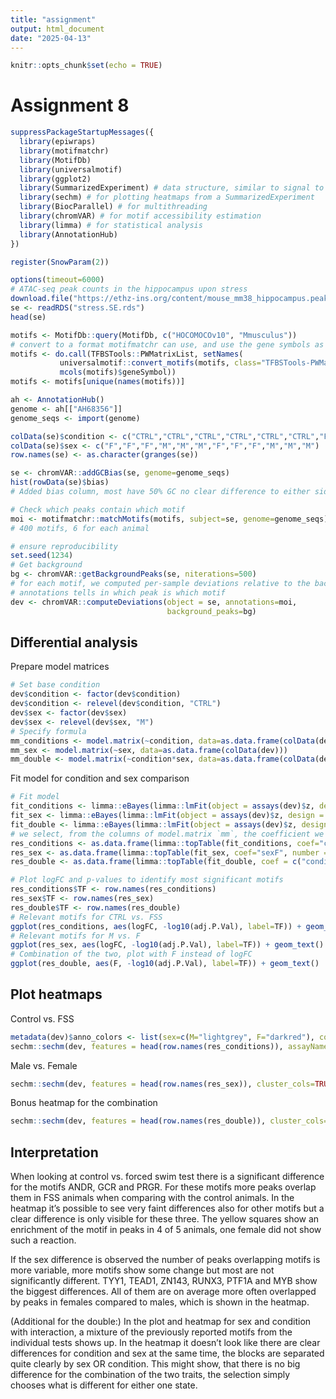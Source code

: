 ```yaml
---
title: "assignment"
output: html_document
date: "2025-04-13"
---
```


```r
knitr::opts_chunk$set(echo = TRUE)
```

# Assignment 8

```r
suppressPackageStartupMessages({
  library(epiwraps)
  library(motifmatchr)
  library(MotifDb)
  library(universalmotif)
  library(ggplot2)
  library(SummarizedExperiment) # data structure, similar to signal to matrix function
  library(sechm) # for plotting heatmaps from a SummarizedExperiment
  library(BiocParallel) # for multithreading
  library(chromVAR) # for motif accessibility estimation
  library(limma) # for statistical analysis
  library(AnnotationHub)
})

register(SnowParam(2))
```

```r
options(timeout=6000)
# ATAC-seq peak counts in the hippocampus upon stress
download.file("https://ethz-ins.org/content/mouse_mm38_hippocampus.peakCounts.SE.rds", "stress.SE.rds", mode="wb")
se <- readRDS("stress.SE.rds")
head(se)
```

```r
motifs <- MotifDb::query(MotifDb, c("HOCOMOCOv10", "Mmusculus"))
# convert to a format motifmatchr can use, and use the gene symbols as names
motifs <- do.call(TFBSTools::PWMatrixList, setNames(
           universalmotif::convert_motifs(motifs, class="TFBSTools-PWMatrix"),
           mcols(motifs)$geneSymbol))
motifs <- motifs[unique(names(motifs))]

ah <- AnnotationHub()
genome <- ah[["AH68356"]]
genome_seqs <- import(genome)
```

```r
colData(se)$condition <- c("CTRL","CTRL","CTRL","CTRL","CTRL","CTRL","FSS","FSS","FSS","FSS","FSS","FSS")
colData(se)$sex <- c("F","F","F","M","M","M","F","F","F","M","M","M")
row.names(se) <- as.character(granges(se))

se <- chromVAR::addGCBias(se, genome=genome_seqs)
hist(rowData(se)$bias)
# Added bias column, most have 50% GC no clear difference to either side
```
```r
# Check which peaks contain which motif
moi <- motifmatchr::matchMotifs(motifs, subject=se, genome=genome_seqs)
# 400 motifs, 6 for each animal

# ensure reproducibility
set.seed(1234)
# Get background
bg <- chromVAR::getBackgroundPeaks(se, niterations=500)
# for each motif, we computed per-sample deviations relative to the background
# annotations tells in which peak is which motif
dev <- chromVAR::computeDeviations(object = se, annotations=moi,
                                   background_peaks=bg)
```
## Differential analysis
Prepare model matrices
```r
# Set base condition
dev$condition <- factor(dev$condition)
dev$condition <- relevel(dev$condition, "CTRL")
dev$sex <- factor(dev$sex)
dev$sex <- relevel(dev$sex, "M")
# Specify formula
mm_conditions <- model.matrix(~condition, data=as.data.frame(colData(dev)))
mm_sex <- model.matrix(~sex, data=as.data.frame(colData(dev)))
mm_double <- model.matrix(~condition*sex, data=as.data.frame(colData(dev)))
```
Fit model for condition and sex comparison
```r
# Fit model
fit_conditions <- limma::eBayes(limma::lmFit(object = assays(dev)$z, design = mm_conditions))
fit_sex <- limma::eBayes(limma::lmFit(object = assays(dev)$z, design = mm_sex))
fit_double <- limma::eBayes(limma::lmFit(object = assays(dev)$z, design = mm_double))
# we select, from the columns of model.matrix `mm`, the coefficient we want to test:
res_conditions <- as.data.frame(limma::topTable(fit_conditions, coef="conditionFSS", number = Inf))
res_sex <- as.data.frame(limma::topTable(fit_sex, coef="sexF", number = Inf))
res_double <- as.data.frame(limma::topTable(fit_double, coef = c("conditionFSS", "sexF"), number = Inf))
```

```r
# Plot logFC and p-values to identify most significant motifs
res_conditions$TF <- row.names(res_conditions)
res_sex$TF <- row.names(res_sex)
res_double$TF <- row.names(res_double)
# Relevant motifs for CTRL vs. FSS
ggplot(res_conditions, aes(logFC, -log10(adj.P.Val), label=TF)) + geom_text()
# Relevant motifs for M vs. F
ggplot(res_sex, aes(logFC, -log10(adj.P.Val), label=TF)) + geom_text()
# Combination of the two, plot with F instead of logFC
ggplot(res_double, aes(F, -log10(adj.P.Val), label=TF)) + geom_text()
```

## Plot heatmaps

Control vs. FSS
```r
metadata(dev)$anno_colors <- list(sex=c(M="lightgrey", F="darkred"), condition=c(CTRL="darkblue", FSS="pink"))
sechm::sechm(dev, features = head(row.names(res_conditions)), assayName="z", top_annotation = c("condition", "sex"))
```

Male vs. Female
```r
sechm::sechm(dev, features = head(row.names(res_sex)), cluster_cols=TRUE, assayName="z", top_annotation = c("condition", "sex"))
```

Bonus heatmap for the combination
```r
sechm::sechm(dev, features = head(row.names(res_double)), cluster_cols=TRUE, assayName="z", top_annotation = c("condition", "sex"))
```

## Interpretation
When looking at control vs. forced swim test there is a significant difference for the motifs ANDR, GCR and PRGR. For these motifs more peaks overlap them in FSS animals when comparing with the control animals. In the heatmap it's possible to see very faint differences also for other motifs but a clear difference is only visible for these three. The yellow squares show an enrichment of the motif in peaks in 4 of 5 animals, one female did not show such a reaction.

If the sex difference is observed the number of peaks overlapping motifs is more variable, more motifs show some change but most are not significantly different. TYY1, TEAD1, ZN143, RUNX3, PTF1A and MYB show the biggest differences. All of them are on average more often overlapped by peaks in females compared to males, which is shown in the heatmap.

(Additional for the double:)
In the plot and heatmap for sex and condition with interaction, a mixture of the previously reported motifs from the individual tests shows up. In the heatmap it doesn't look like there are clear differences for condition and sex at the same time, the blocks are separated quite clearly by sex OR condition. This might show, that there is no big difference for the combination of the two traits, the selection simply chooses what is different for either one state.